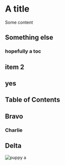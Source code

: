 # A title

Some content

## Something else

### hopefully a toc

## item 2

## yes

## Table of Contents

## Bravo

### Charlie

## Delta

![puppy a](./jc-gellidon-714673-unsplash.jpg)
